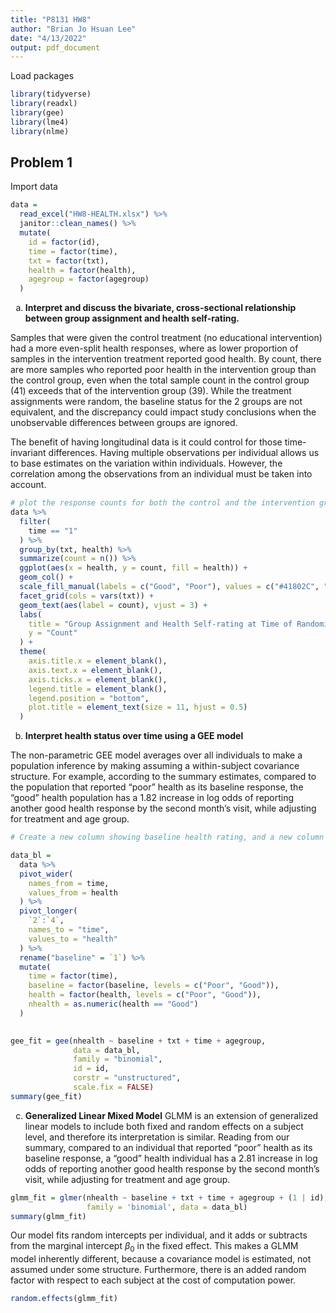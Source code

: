 ```yaml
---
title: "P8131 HW8"
author: "Brian Jo Hsuan Lee"
date: "4/13/2022"
output: pdf_document
---
```


Load packages
```r
library(tidyverse)
library(readxl)
library(gee)
library(lme4)
library(nlme)
```

## Problem 1

Import data
```r
data = 
  read_excel("HW8-HEALTH.xlsx") %>% 
  janitor::clean_names() %>% 
  mutate(
    id = factor(id),
    time = factor(time),
    txt = factor(txt),
    health = factor(health),
    agegroup = factor(agegroup)
  )
```

a) 
**Interpret and discuss the bivariate, cross-sectional relationship between group assignment and health self-rating.**

Samples that were given the control treatment (no educational intervention) had a more even-split health responses, where as lower proportion of samples in the intervention treatment reported good health. By count, there are more samples who reported poor health in the intervention group than the control group, even when the total sample count in the control group (41) exceeds that of the intervention group (39). While the treatment assignments were random, the baseline status for the 2 groups are not equivalent, and the discrepancy could impact study conclusions when the unobservable differences between groups are ignored. 

The benefit of having longitudinal data is it could control for those time-invariant differences. Having multiple observations per individual allows us to base estimates on the variation within individuals. However, the correlation among the observations from an individual must be taken into account.

```r
# plot the response counts for both the control and the intervention group
data %>% 
  filter(
    time == "1"
  ) %>% 
  group_by(txt, health) %>% 
  summarize(count = n()) %>% 
  ggplot(aes(x = health, y = count, fill = health)) +
  geom_col() +
  scale_fill_manual(labels = c("Good", "Poor"), values = c("#41802C", "#A23E14")) +
  facet_grid(cols = vars(txt)) +
  geom_text(aes(label = count), vjust = 3) +
  labs(
    title = "Group Assignment and Health Self-rating at Time of Randomization",
    y = "Count"
  ) +
  theme(
    axis.title.x = element_blank(),
    axis.text.x = element_blank(),
    axis.ticks.x = element_blank(),
    legend.title = element_blank(),
    legend.position = "bottom",
    plot.title = element_text(size = 11, hjust = 0.5)
  )
```

b)
**Interpret health status over time using a GEE model**

The non-parametric GEE model averages over all individuals to make a population inference by making assuming a within-subject covariance structure. For example, according to the summary estimates, compared to the population that reported "poor" health as its baseline response, the "good" health population has a 1.82 increase in log odds of reporting another good health response by the second month's visit, while adjusting for treatment and age group. 

```r
# Create a new column showing baseline health rating, and a new column representing good health as 1, poor health as 0

data_bl =
  data %>% 
  pivot_wider(
    names_from = time,
    values_from = health
  ) %>% 
  pivot_longer(
    `2`:`4`, 
    names_to = "time", 
    values_to = "health"
  ) %>% 
  rename("baseline" = `1`) %>% 
  mutate(
    time = factor(time),
    baseline = factor(baseline, levels = c("Poor", "Good")),
    health = factor(health, levels = c("Poor", "Good")),
    nhealth = as.numeric(health == "Good")
  )
  
```

```r
gee_fit = gee(nhealth ~ baseline + txt + time + agegroup, 
              data = data_bl, 
              family = "binomial", 
              id = id,
              corstr = "unstructured",
              scale.fix = FALSE) 
summary(gee_fit)
```

c)
**Generalized Linear Mixed Model**
GLMM is an extension of generalized linear models to include both fixed and random effects on a subject level, and therefore its interpretation is similar. Reading from our summary, compared to an individual that reported "poor" health as its baseline response, a "good" health individual has a 2.81 increase in log odds of reporting another good health response by the second month's visit, while adjusting for treatment and age group. 

```r
glmm_fit = glmer(nhealth ~ baseline + txt + time + agegroup + (1 | id),
                 family = 'binomial', data = data_bl)
summary(glmm_fit)
```

Our model fits random intercepts per individual, and it adds or subtracts from the marginal intercept $\beta_0$ in the fixed effect. This makes a GLMM model inherently different, because a covariance model is estimated, not assumed under some structure. Furthermore, there is an added random factor with respect to each subject at the cost of computation power. 
```r
random.effects(glmm_fit)
```

